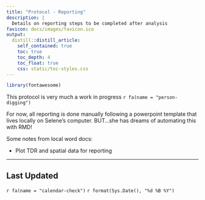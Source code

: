 ```yaml
---
title: "Protocol - Reporting"
description: |
  Details on reporting steps to be completed after analysis
favicon: docs/images/favicon.ico
output: 
  distill::distill_article:
    self_contained: true
    toc: true
    toc_depth: 4
    toc_float: true
    css: static/toc-styles.css
---
```


```r
library(fontawesome)
```

This protocol is very much a work in progress `r fa(name = "person-digging")`

For now, all reporting is done manually following a powerpoint template that lives locally on Selene's computer. BUT...she has dreams of automating this with RMD! 


Some notes from local word docs:

- Plot TDR and spatial data for reporting

---
## Last Updated {.appendix}

`r fa(name = "calendar-check")` `r format(Sys.Date(), "%d %B %Y")`


